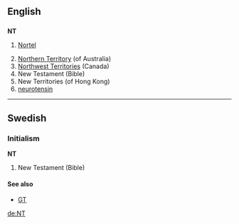 ==English==
{{wikipedia}}

==={{initialism}}===
'''NT'''

# {{stock symbol}} [[w:Nortel|Nortel]]
# [[Northern Territory]] (of Australia)
# [[Northwest Territories]] (Canada)
# New Testament (Bible)
# New Territories (of Hong Kong)
# [[neurotensin]]

----

==Swedish==

===Initialism===
'''NT'''

# New Testament (Bible)

====See also====
*[[GT]]

[[de:NT]]